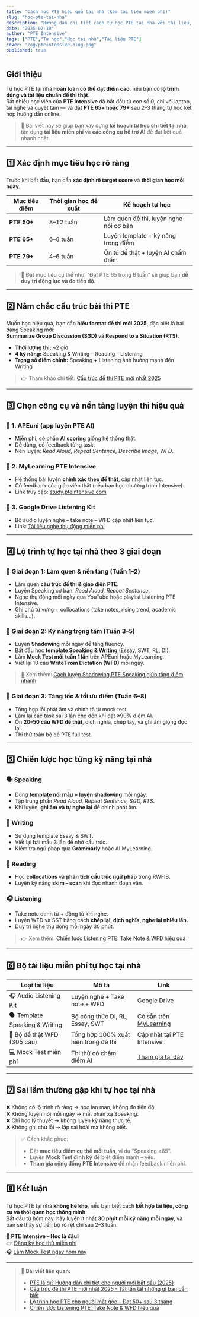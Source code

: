 ```yaml
---
title: "Cách học PTE hiệu quả tại nhà (kèm tài liệu miễn phí)"
slug: "hoc-pte-tai-nha"
description: "Hướng dẫn chi tiết cách tự học PTE tại nhà với tài liệu, công cụ và phương pháp hiệu quả giúp tiết kiệm chi phí mà vẫn đạt điểm cao."
date: "2025-02-10"
author: "PTE Intensive"
tags: ["PTE","Tự học","Học tại nhà","Tài liệu PTE"]
cover: "/og/pteintensive-blog.png"
published: true
---
```


## Giới thiệu

Tự học PTE tại nhà **hoàn toàn có thể đạt điểm cao**, nếu bạn có **lộ trình đúng và tài liệu chuẩn đề thi thật**.  
Rất nhiều học viên của **PTE Intensive** đã bắt đầu từ con số 0, chỉ với laptop, tai nghe và quyết tâm — và đạt **PTE 65+ hoặc 79+** sau 2–3 tháng tự học kết hợp hướng dẫn online.

> 📘 Bài viết này sẽ giúp bạn xây dựng **kế hoạch tự học chi tiết tại nhà**, tận dụng **tài liệu miễn phí** và **các công cụ hỗ trợ AI** để đạt kết quả nhanh nhất.

---

## 1️⃣ Xác định mục tiêu học rõ ràng

Trước khi bắt đầu, bạn cần **xác định rõ target score** và **thời gian học mỗi ngày**.  

| Mục tiêu điểm | Thời gian học đề xuất | Kế hoạch tự học |
|----------------|----------------------|-----------------|
| **PTE 50+** | 8–12 tuần | Làm quen đề thi, luyện nghe nói cơ bản |
| **PTE 65+** | 6–8 tuần | Luyện template + kỹ năng trọng điểm |
| **PTE 79+** | 4–6 tuần | Ôn tủ đề thật + luyện AI chấm điểm |

> 🎯 Đặt mục tiêu cụ thể như: “Đạt PTE 65 trong 6 tuần” sẽ giúp bạn **dễ duy trì động lực và đo tiến độ.**

---

## 2️⃣ Nắm chắc cấu trúc bài thi PTE

Muốn học hiệu quả, bạn cần **hiểu format đề thi mới 2025**, đặc biệt là hai dạng Speaking mới:  
**Summarize Group Discussion (SGD)** và **Respond to a Situation (RTS)**.  

- **Thời lượng thi:** ~2 giờ  
- **4 kỹ năng:** Speaking & Writing – Reading – Listening  
- **Trọng số điểm chính:** Speaking + Listening ảnh hưởng mạnh đến Writing  

> 👉 Tham khảo chi tiết: [Cấu trúc đề thi PTE mới nhất 2025](/blog/cau-truc-de-thi-pte-2025)

---

## 3️⃣ Chọn công cụ và nền tảng luyện thi hiệu quả

### 🔹 1. APEuni (app luyện PTE AI)
- Miễn phí, có phần **AI scoring** giống hệ thống thật.  
- Dễ dùng, có feedback từng task.  
- Nên luyện: *Read Aloud, Repeat Sentence, Describe Image, WFD*.

### 🔹 2. MyLearning PTE Intensive
- Hệ thống bài luyện **chính xác theo đề thật**, cập nhật liên tục.  
- Có feedback của giáo viên thật (nếu bạn học chương trình Intensive).  
- Link truy cập: [study.pteintensive.com](https://study.pteintensive.com)

### 🔹 3. Google Drive Listening Kit
- Bộ audio luyện nghe – take note – WFD cập nhật liên tục.  
- Link: [Tài liệu nghe thụ động miễn phí](https://drive.google.com/drive/folders/1_hGDDZHR_tr-a6hRqEGBT_N495Yu3i7-)

---

## 4️⃣ Lộ trình tự học tại nhà theo 3 giai đoạn

### 🧩 Giai đoạn 1: Làm quen & nền tảng (Tuần 1–2)
- Làm quen **cấu trúc đề thi & giao diện PTE.**  
- Luyện Speaking cơ bản: *Read Aloud, Repeat Sentence*.  
- Nghe thụ động mỗi ngày qua YouTube hoặc playlist Listening PTE Intensive.  
- Ghi chú từ vựng + collocations (take notes, rising trend, academic skills...).

### 💪 Giai đoạn 2: Kỹ năng trọng tâm (Tuần 3–5)
- Luyện **Shadowing** mỗi ngày để tăng fluency.  
- Bắt đầu học **template Speaking & Writing** (Essay, SWT, RL, DI).  
- Làm **Mock Test mỗi tuần 1 lần** trên APEuni hoặc MyLearning.  
- Viết lại 10 câu **Write From Dictation (WFD)** mỗi ngày.

> 📘 Xem thêm: [Cách luyện Shadowing PTE Speaking giúp tăng điểm nhanh](/blog/shadowing-speaking)

### 🚀 Giai đoạn 3: Tăng tốc & tối ưu điểm (Tuần 6–8)
- Tổng hợp lỗi phát âm và chính tả từ mock test.  
- Làm lại các task sai 3 lần cho đến khi đạt ≥90% điểm AI.  
- Ôn **20–50 câu WFD đề thật**, dịch nghĩa, chép tay, và ghi âm giọng đọc lại.  
- Thi thử toàn bộ đề PTE full test.

---

## 5️⃣ Chiến lược học từng kỹ năng tại nhà

### 🗣️ Speaking
- Dùng **template nói mẫu + luyện shadowing** mỗi ngày.  
- Tập trung phần *Read Aloud, Repeat Sentence, SGD, RTS*.  
- Khi luyện, **ghi âm và tự nghe lại** để chỉnh phát âm.

### 🧠 Writing
- Sử dụng template Essay & SWT.  
- Viết lại bài mẫu 3 lần để nhớ cấu trúc.  
- Kiểm tra ngữ pháp qua **Grammarly** hoặc AI MyLearning.

### 📖 Reading
- Học **collocations** và **phân tích cấu trúc ngữ pháp** trong RWFIB.  
- Luyện kỹ năng **skim – scan** khi đọc nhanh đoạn văn.

### 🎧 Listening
- Take note danh từ + động từ khi nghe.  
- Luyện WFD và SST bằng cách **chép lại, dịch nghĩa, nghe lại nhiều lần.**  
- Duy trì nghe thụ động mỗi ngày 30 phút.

> 👉 Xem thêm: [Chiến lược Listening PTE: Take Note & WFD hiệu quả](/blog/chien-luoc-listening)

---

## 6️⃣ Bộ tài liệu miễn phí tự học tại nhà

| Loại tài liệu | Mô tả | Link |
|----------------|--------|------|
| 🎧 Audio Listening Kit | Luyện nghe + Take note + WFD | [Google Drive](https://drive.google.com/drive/folders/1_hGDDZHR_tr-a6hRqEGBT_N495Yu3i7-) |
| 🗣️ Template Speaking & Writing | Bộ công thức DI, RL, Essay, SWT | Có sẵn trên [MyLearning](https://study.pteintensive.com) |
| 📘 Bộ đề thật WFD (305 câu) | Tổng hợp 100% xuất hiện trong đề thi | Cập nhật tại PTE Intensive |
| 💻 Mock Test miễn phí | Thi thử có chấm điểm AI | [Tham gia tại đây](https://pteintensive.com/mocktest) |

---

## 7️⃣ Sai lầm thường gặp khi tự học tại nhà

❌ Không có lộ trình rõ ràng → học lan man, không đo tiến độ.  
❌ Không luyện nói mỗi ngày → mất phản xạ Speaking.  
❌ Chỉ học lý thuyết → không luyện kỹ năng thực tế.  
❌ Không ghi chú lỗi → lặp sai hoài mà không biết.

> ✅ Cách khắc phục:  
> - Đặt **mục tiêu điểm cụ thể mỗi tuần**, ví dụ “Speaking ≥65”.  
> - Luyện **Mock Test định kỳ** để biết điểm mạnh – yếu.  
> - **Tham gia cộng đồng PTE Intensive** để nhận feedback miễn phí.

---

## 8️⃣ Kết luận

Tự học PTE tại nhà **không hề khó**, nếu bạn biết cách **kết hợp tài liệu, công cụ và thói quen học thông minh**.  
Bắt đầu từ hôm nay, hãy luyện ít nhất **30 phút mỗi kỹ năng mỗi ngày**, và bạn sẽ thấy sự tiến bộ rõ rệt chỉ sau 2–3 tuần.

🎯 **PTE Intensive – Học là đậu!**  
👉 [Đăng ký học thử miễn phí](https://pteintensive.com/trialclass)  
🎧 [Làm Mock Test ngay hôm nay](https://pteintensive.com/mocktest)

---

> 🔗 **Bài viết liên quan:**
> - [PTE là gì? Hướng dẫn chi tiết cho người mới bắt đầu (2025)](/blog/pte-la-gi-2025)
> - [Cấu trúc đề thi PTE mới nhất 2025 - Tất tần tật những gì bạn cần biết](/blog/cau-truc-de-thi-pte-2025)
> - [Lộ trình học PTE cho người mất gốc – Đạt 50+ sau 3 tháng](/blog/lo-trinh-hoc-pte-mat-goc-50plus)
> - [Chiến lược Listening PTE: Take Note & WFD hiệu quả](/blog/chien-luoc-listening)
